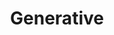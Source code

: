 ---
title: Generative
description: Add generative AI functionality to your agent.
index: true
full: true
---